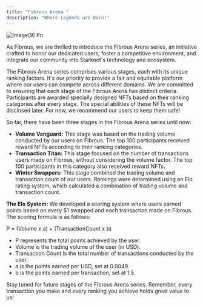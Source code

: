 ```yaml
---
title: "Fibrous Arena "
description: "Where Legends are Born!"
---
```


![Image(9) Pn](/images/image\(9\).png)

As Fibrous, we are thrilled to introduce the Fibrous Arena series, an initiative crafted to honor our dedicated users, foster a competitive environment, and integrate our community into Starknet's technology and ecosystem.

The Fibrous Arena series comprises various stages, each with its unique ranking factors. It's our priority to provide a fair and equitable platform where our users can compete across different domains. We are committed to ensuring that each stage of the Fibrous Arena has distinct criteria. Participants are awarded specially designed NFTs based on their ranking categories after every stage. The special abilities of these NFTs will be disclosed later. For now, we recommend our users to keep them safe\!

So far, there have been three stages in the Fibrous Arena series until now:

- **Volume Vanguard:** This stage was based on the trading volume conducted by our users on Fibrous. The top 100 participants received reward NFTs according to their ranking categories.
- **Transaction Titan:** This stage focused on the number of transactions users made on Fibrous, without considering the volume factor. The top 100 participants in this category also received reward NFTs.
- **Winter Swappers:** This stage combined the trading volume and transaction count of our users. Rankings were determined using an Elo rating system, which calculated a combination of trading volume and transaction count.

**The Elo System:** We developed a scoring system where users earned points based on every $1 swapped and each transaction made on Fibrous. The scoring formula is as follows:

P = (Volume x a) \+ (TransactionCount x b)

- P represents the total points achieved by the user.
- Volume is the trading volume of the user (in USD).
- Transaction Count is the total number of transactions conducted by the user.
- a is the points earned per USD, set at 0.0049.
- b is the points earned per transaction, set at 1.5.

Stay tuned for future stages of the Fibrous Arena series. Remember, every transaction you make and every ranking you achieve holds great value to us\!
